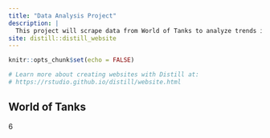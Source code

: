 ```yaml
---
title: "Data Analysis Project"
description: |
  This project will scrape data from World of Tanks to analyze trends in different tanks statistics and different regions.
site: distill::distill_website
---
```


```r
knitr::opts_chunk$set(echo = FALSE)

# Learn more about creating websites with Distill at:
# https://rstudio.github.io/distill/website.html

```

## World of Tanks
6